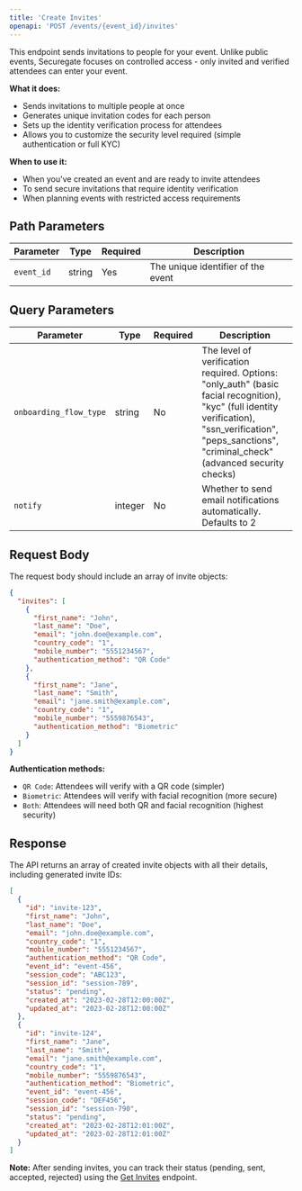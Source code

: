 ```yaml
---
title: 'Create Invites'
openapi: 'POST /events/{event_id}/invites'
---
```


This endpoint sends invitations to people for your event. Unlike public events, Securegate focuses on controlled access - only invited and verified attendees can enter your event.

**What it does:**
- Sends invitations to multiple people at once
- Generates unique invitation codes for each person
- Sets up the identity verification process for attendees
- Allows you to customize the security level required (simple authentication or full KYC)

**When to use it:**
- When you've created an event and are ready to invite attendees
- To send secure invitations that require identity verification
- When planning events with restricted access requirements

## Path Parameters

| Parameter | Type | Required | Description |
|-----------|------|----------|-------------|
| `event_id` | string | Yes | The unique identifier of the event |

## Query Parameters

| Parameter | Type | Required | Description |
|-----------|------|----------|-------------|
| `onboarding_flow_type` | string | No | The level of verification required. Options: "only_auth" (basic facial recognition), "kyc" (full identity verification), "ssn_verification", "peps_sanctions", "criminal_check" (advanced security checks) |
| `notify` | integer | No | Whether to send email notifications automatically. Defaults to 2 |

## Request Body

The request body should include an array of invite objects:

```json
{
  "invites": [
    {
      "first_name": "John",
      "last_name": "Doe",
      "email": "john.doe@example.com",
      "country_code": "1",
      "mobile_number": "5551234567",
      "authentication_method": "QR Code"
    },
    {
      "first_name": "Jane",
      "last_name": "Smith",
      "email": "jane.smith@example.com",
      "country_code": "1",
      "mobile_number": "5559876543",
      "authentication_method": "Biometric"
    }
  ]
}
```

**Authentication methods:**
- `QR Code`: Attendees will verify with a QR code (simpler)
- `Biometric`: Attendees will verify with facial recognition (more secure)
- `Both`: Attendees will need both QR and facial recognition (highest security)

## Response

The API returns an array of created invite objects with all their details, including generated invite IDs:

```json
[
  {
    "id": "invite-123",
    "first_name": "John",
    "last_name": "Doe",
    "email": "john.doe@example.com",
    "country_code": "1",
    "mobile_number": "5551234567",
    "authentication_method": "QR Code",
    "event_id": "event-456",
    "session_code": "ABC123",
    "session_id": "session-789",
    "status": "pending",
    "created_at": "2023-02-28T12:00:00Z",
    "updated_at": "2023-02-28T12:00:00Z"
  },
  {
    "id": "invite-124",
    "first_name": "Jane",
    "last_name": "Smith",
    "email": "jane.smith@example.com",
    "country_code": "1",
    "mobile_number": "5559876543",
    "authentication_method": "Biometric",
    "event_id": "event-456",
    "session_code": "DEF456",
    "session_id": "session-790",
    "status": "pending",
    "created_at": "2023-02-28T12:01:00Z",
    "updated_at": "2023-02-28T12:01:00Z"
  }
]
```

**Note:** After sending invites, you can track their status (pending, sent, accepted, rejected) using the [Get Invites](/api-reference/endpoint/get-invites) endpoint. 